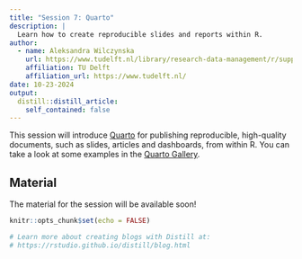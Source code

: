 ```yaml
---
title: "Session 7: Quarto"
description: |
  Learn how to create reproducible slides and reports within R.
author:
  - name: Aleksandra Wilczynska
    url: https://www.tudelft.nl/library/research-data-management/r/support/data-stewardship/contact/aleksandra-wilczynska
    affiliation: TU Delft
    affiliation_url: https://www.tudelft.nl/
date: 10-23-2024
output:
  distill::distill_article:
    self_contained: false
---
```


This session will introduce [Quarto](https://quarto.org/) for publishing reproducible, high-quality documents, such as slides, articles and dashboards, from within R. You can take a look at some examples in the [Quarto Gallery](https://quarto.org/docs/gallery/).

## Material

The material for the session will be available soon!


```r
knitr::opts_chunk$set(echo = FALSE)

# Learn more about creating blogs with Distill at:
# https://rstudio.github.io/distill/blog.html

```



